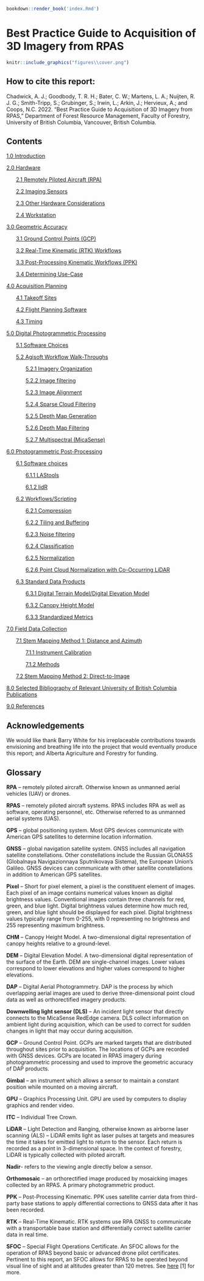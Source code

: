 ```r
bookdown::render_book('index.Rmd')
```

# Best Practice Guide to Acquisition of 3D Imagery from RPAS {-#title}

```r
knitr::include_graphics("figures\\cover.png")
```

## How to cite this report: {-#cite_report}
Chadwick, A. J.; Goodbody, T. R. H.; Bater, C. W.; Martens, L. A.; Nuijten, R. J. G.; Smith-Tripp, S.; Grubinger, S.; Irwin, L.; Arkin, J.; Hervieux, A.; and Coops, N.C. 2022. “Best Practice Guide to Acquisition of 3D Imagery from RPAS,” Department of Forest Resource Management, Faculty of Forestry, University of British Columbia, Vancouver, British Columbia.

## Contents {-#contents} 
<p>[1.0 Introduction](#intro)</p> 
<p>[2.0 Hardware](#hardware)</p>

<p style="text-indent: 5%"> [2.1 Remotely Piloted Aircraft (RPA)](#RPA)</p>

<p style="text-indent: 5%"> [2.2 Imaging Sensors](#sensors)</p>

<p style="text-indent: 5%"> [2.3 Other Hardware Considerations](#other_h)</p>

<p style="text-indent: 5%"> [2.4 Workstation](#workstation)</p>

[3.0 Geometric Accuracy](#geo_accuracy)

<p style="text-indent: 5%">[3.1 Ground Control Points (GCP)](#GCP)</p>

<p style="text-indent: 5%">[3.2 Real-Time Kinematic (RTK) Workflows](#RTK_wf)</p>

<p style="text-indent: 5%">[3.3 Post-Processing Kinematic Workflows (PPK)](#PPK_wf)</p>

<p style="text-indent: 5%">[3.4 Determining Use-Case](#use_case)</p>

[4.0 Acquisition Planning](#planning)

<p style="text-indent: 5%">[4.1 Takeoff Sites](#takeoff)</p>

<p style="text-indent: 5%">[4.2 Flight Planning Software](#flight_plan)</p>

<p style="text-indent: 5%">[4.3 Timing](#timing)</p>

[5.0 Digital Photogrammetric Processing](#DPP)

<p style="text-indent: 5%">[5.1 Software Choices](#software)</p>

<p style="text-indent: 5%">[5.2 Agisoft Workflow Walk-Throughs](#agisoft_wf)</p>

<p style="text-indent: 10%">[5.2.1 Imagery Organization](#imagery_org)</p>

<p style="text-indent: 10%">[5.2.2 Image filtering](#image_filt)</p>

<p style="text-indent: 10%">[5.2.3 Image Alignment](#image_align)</p>

<p style="text-indent: 10%">[5.2.4 Sparse Cloud Filtering](#cloud_filt)</p>

<p style="text-indent: 10%">[5.2.5 Depth Map Generation](#map_gen)</p>

<p style="text-indent: 10%">[5.2.6 Depth Map Filtering](#map_filt)</p>

<p style="text-indent: 10%">[5.2.7 Multispectral (MicaSense)](#micasense)</p>

[6.0 Photogrammetric Post-Processing](#PPP)

<p style="text-indent: 5%">[6.1 Software choices](#software_PPP)</p>

<p style="text-indent: 10%">[6.1.1 LAStools](#LAStools)</p>

<p style="text-indent: 10%">[6.1.2 lidR](#lidR)</p>

<p style="text-indent: 5%">[6.2 Workflows/Scripting](#wf_script)</p>

<p style="text-indent: 10%">[6.2.1 Compression](#comp)</p>

<p style="text-indent: 10%">[6.2.2 Tiling and Buffering](#tiling)</p>

<p style="text-indent: 10%">[6.2.3 Noise filtering](#noise_filt)</p>

<p style="text-indent: 10%">[6.2.4 Classification](#class)</p>

<p style="text-indent: 10%">[6.2.5 Normalization](#normal)</p>

<p style="text-indent: 10%">[6.2.6 Point Cloud Normalization with Co-Occurring LiDAR](#PC_normal)</p>

<p style="text-indent: 5%">[6.3 Standard Data Products](#data)</p>

<p style="text-indent: 10%">[6.3.1 Digital Terrain Model/Digital Elevation Model](#DTM)</p>

<p style="text-indent: 10%">[6.3.2 Canopy Height Model](#CHM)</p>

<p style="text-indent: 10%">[6.3.3 Standardized Metrics](#metrics)</p>

[7.0 Field Data Collection](#field_data)

<p style="text-indent: 5%">[7.1 Stem Mapping Method 1: Distance and Azimuth](#stem_map)</p>

<p style="text-indent: 10%">[7.1.1 Instrument Calibration](#instrument)</p>

<p style="text-indent: 10%">[7.1.2 Methods](#methods)</p>

<p style="text-indent: 5%">[7.2 Stem Mapping Method 2: Direct-to-Image](#stem_map_image)</p>

[8.0 Selected Bibliography of Relevant University of British Columbia Publications](#bibliography) 

[9.0 References](#references)

## Acknowledgements {-#acknowledgements} 
We would like thank Barry White for his irreplaceable contributions towards envisioning and breathing life into the project that would eventually produce this report; and Alberta Agriculture and Forestry for funding.


## Glossary {-#glossary} 
<p>**RPA** -- remotely piloted aircraft.
Otherwise known as unmanned aerial vehicles (UAV) or drones.</p>
<p>**RPAS** -- remotely piloted aircraft systems.
RPAS includes RPA as well as software, operating personnel, etc.
Otherwise referred to as unmanned aerial systems (UAS).</p>
<p>**GPS** -- global positioning system.
Most GPS devices communicate with American GPS satellites to determine location information.</p>
<p>**GNSS** -- global navigation satellite system.
GNSS includes all navigation satellite constellations.
Other constellations include the Russian GLONASS (Globalnaya Navigazionnaya Sputnikovaya Sistema), the European Union's Galileo.
GNSS devices can communicate with other satellite constellations in addition to American GPS satellites.</p>
<p>**Pixel** -- Short for pixel element, a pixel is the constituent element of images.
Each pixel of an image contains numerical values known as digital brightness values.
Conventional images contain three channels for red, green, and blue light.
Digital brightness values determine how much red, green, and blue light should be displayed for each pixel.
Digital brightness values typically range from 0-255, with 0 representing no brightness and 255 representing maximum brightness.</p>
<p>**CHM** -- Canopy Height Model.
A two-dimensional digital representation of canopy heights relative to a ground-level.</p>
<p>**DEM** -- Digital Elevation Model.
A two-dimensional digital representation of the surface of the Earth.
DEM are single-channel images.
Lower values correspond to lower elevations and higher values correspond to higher elevations.</p>
<p>**DAP** -- Digital Aerial Photogrammetry.
DAP is the process by which overlapping aerial images are used to derive three-dimensional point cloud data as well as orthorectified imagery products.</p>
<p>**Downwelling light sensor (DLS)** -- An incident light sensor that directly connects to the MicaSense RedEdge camera.
DLS collect information on ambient light during acquisition, which can be used to correct for sudden changes in light that may occur during acquisition.</p>
<p>**GCP** -- Ground Control Point.
GCPs are marked targets that are distributed throughout sites prior to acquisition.
The locations of GCPs are recorded with GNSS devices.
GCPs are located in RPAS imagery during photogrammetric processing and used to improve the geometric accuracy of DAP products.</p>
<p>**Gimbal** -- an instrument which allows a sensor to maintain a constant position while mounted on a moving aircraft.</p>
<p>**GPU** -- Graphics Processing Unit.
GPU are used by computers to display graphics and render video.</p>
<p>**ITC** -- Individual Tree Crown.</p>
<p>**LiDAR** -- Light Detection and Ranging, otherwise known as airborne laser scanning (ALS) -- LiDAR emits light as laser pulses at targets and measures the time it takes for emitted light to return to the sensor.
Each return is recorded as a point in 3-dimensional space.
In the context of forestry, LiDAR is typically collected with piloted aircraft.</p>
<p>**Nadir**- refers to the viewing angle directly below a sensor.</p>
<p>**Orthomosaic** -- an orthorectified image produced by mosaicking images collected by an RPAS.
A primary photogrammetric product.</p>
<p>**PPK** -- Post-Processing Kinematic.
PPK uses satellite carrier data from third-party base stations to apply differential corrections to GNSS data after it has been recorded.</p>
<p>**RTK** -- Real-Time Kinematic.
RTK systems use RPA GNSS to communicate with a transportable base station and differentially correct satellite carrier data in real time.</p>
<p>**SFOC** -- Special Flight Operations Certificate.
An SFOC allows for the operation of RPAS beyond basic or advanced drone pilot certificates.
Pertinent to this report, an SFOC allows for RPAS to be operated beyond visual line of sight and at altitudes greater than 120 metres.
See [here](https://tc.canada.ca/en/aviation/drone-safety/drone-pilot-licensing/get-permission-special-drone-operations) [1] for more.</p>
